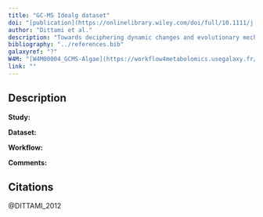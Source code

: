 ```yaml
---
title: "GC-MS Idealg dataset"
doi: "[publication](https://onlinelibrary.wiley.com/doi/full/10.1111/j.1365-313X.2012.04982.x)"
author: "Dittami et al."
description: "Towards deciphering dynamic changes and evolutionary mechanisms involved in the adaptation to low salinities in Ectocarpus (brown algae)"
bibliography: "../references.bib"
galaxyref: "?"
W4M: "[W4M00004_GCMS-Algae](https://workflow4metabolomics.usegalaxy.fr/published/history?id=85be02a450bd0e8c)"
link: ""
---
```


## Description

**Study:** 

**Dataset:** 

**Workflow:** 

**Comments:** 

## Citations
@DITTAMI_2012
